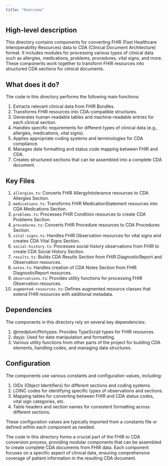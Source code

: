 ```yaml
---
title: "Overview"
---
```


## High-level description
This directory contains components for converting FHIR (Fast Healthcare Interoperability Resources) data to CDA (Clinical Document Architecture) format. It includes modules for processing various types of clinical data such as allergies, medications, problems, procedures, vital signs, and more. These components work together to transform FHIR resources into structured CDA sections for clinical documents.

## What does it do?
The code in this directory performs the following main functions:

1. Extracts relevant clinical data from FHIR Bundles.
2. Transforms FHIR resources into CDA-compatible structures.
3. Generates human-readable tables and machine-readable entries for each clinical section.
4. Handles specific requirements for different types of clinical data (e.g., allergies, medications, vital signs).
5. Applies appropriate coding systems and terminologies for CDA compliance.
6. Manages date formatting and status code mapping between FHIR and CDA.
7. Creates structured sections that can be assembled into a complete CDA document.

## Key Files
1. `allergies.ts`: Converts FHIR AllergyIntolerance resources to CDA Allergies Section.
2. `medications.ts`: Transforms FHIR MedicationStatement resources into CDA Medications Section.
3. `problems.ts`: Processes FHIR Condition resources to create CDA Problems Section.
4. `procedures.ts`: Converts FHIR Procedure resources to CDA Procedures Section.
5. `vital-signs.ts`: Handles FHIR Observation resources for vital signs and creates CDA Vital Signs Section.
6. `social-history.ts`: Processes social history observations from FHIR to create CDA Social History Section.
7. `results.ts`: Builds CDA Results Section from FHIR DiagnosticReport and Observation resources.
8. `notes.ts`: Handles creation of CDA Notes Section from FHIR DiagnosticReport resources.
9. `observations.ts`: Provides utility functions for processing FHIR Observation resources.
10. `augmented-resources.ts`: Defines augmented resource classes that extend FHIR resources with additional metadata.

## Dependencies
The components in this directory rely on several key dependencies:

1. @medplum/fhirtypes: Provides TypeScript types for FHIR resources.
2. dayjs: Used for date manipulation and formatting.
3. Various utility functions from other parts of the project for building CDA elements, handling codes, and managing data structures.

## Configuration
The components use various constants and configuration values, including:

1. OIDs (Object Identifiers) for different sections and coding systems.
2. LOINC codes for identifying specific types of observations and sections.
3. Mapping tables for converting between FHIR and CDA status codes, vital sign categories, etc.
4. Table headers and section names for consistent formatting across different sections.

These configuration values are typically imported from a constants file or defined within each component as needed.

The code in this directory forms a crucial part of the FHIR to CDA conversion process, providing modular components that can be assembled to create complete CDA documents from FHIR data. Each component focuses on a specific aspect of clinical data, ensuring comprehensive coverage of patient information in the resulting CDA document.